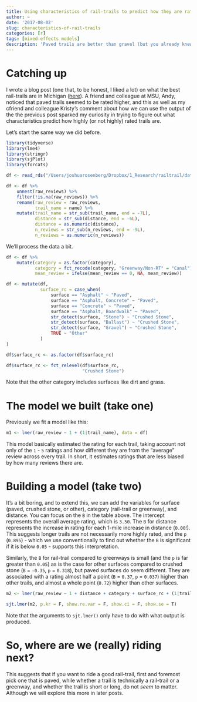 ```yaml
---
title: Using characteristics of rail-trails to predict how they are rated
author: ~
date: '2017-08-02'
slug: characteristics-of-rail-trails
categories: [r]
tags: [mixed-effects models]
description: 'Paved trails are better than gravel (but you already knew that)'
---
```


# Catching up

I wrote a blog post (one that, to be honest, I liked a lot) on what the best rail-trails are in Michigan ([here](https://jrosen48.github.io/2017/07/24/michigan-rail-trails-and-pathways-through-data/)). A friend and colleague at MSU, Andy, noticed that paved trails seemed to be rated higher, and this as well as my cfriend and colleague Kristy's comment about how we can use the output of the the previous post sparked my curiosity in trying to figure out what characteristics predict how highly (or not highly) rated trails are. 

Let's start the same way we did before. 

```r
library(tidyverse)
library(lme4)
library(stringr)
library(sjPlot)
library(forcats)

df <- read_rds("/Users/joshuarosenberg/Dropbox/1_Research/railtrail/data-raw/rds_files/mi.rds") # this is a file with the rail-trail data - you can get it from here: https://github.com/jrosen48/railtrail

df <- df %>% 
    unnest(raw_reviews) %>% 
    filter(!is.na(raw_reviews)) %>% 
    rename(raw_review = raw_reviews,
           trail_name = name) %>% 
    mutate(trail_name = str_sub(trail_name, end = -7L),
           distance = str_sub(distance, end = -6L),
           distance = as.numeric(distance),
           n_reviews = str_sub(n_reviews, end = -9L),
           n_reviews = as.numeric(n_reviews))
```

We'll process the data a bit.

```r
df <- df %>% 
    mutate(category = as.factor(category),
           category = fct_recode(category, "Greenway/Non-RT" = "Canal"),
           mean_review = ifelse(mean_review == 0, NA, mean_review))

df <- mutate(df,
             surface_rc = case_when(
                 surface == "Asphalt" ~ "Paved",
                 surface == "Asphalt, Concrete" ~ "Paved",
                 surface == "Concrete" ~ "Paved",
                 surface == "Asphalt, Boardwalk" ~ "Paved",
                 str_detect(surface, "Stone") ~ "Crushed Stone",
                 str_detect(surface, "Ballast") ~ "Crushed Stone",
                 str_detect(surface, "Gravel") ~ "Crushed Stone",
                 TRUE ~ "Other"
             )
)

df$surface_rc <- as.factor(df$surface_rc)

df$surface_rc <- fct_relevel(df$surface_rc,
                             "Crushed Stone")
```

Note that the other category includes surfaces like dirt and grass. 

# The model we built (take one)

Previously we fit a model like this:

```r
m1 <- lmer(raw_review ~ 1 + (1|trail_name), data = df)

```

This model basically estimated the rating for each trail, taking account not only of the `1` - `5` ratings and how different they are from the “average” review across every trail. In short, it estimates ratings that are less biased by how many reviews there are.

# Building a model (take two)

It's a bit boring, and to extend this, we can add the variables for surface (paved, crushed stone, or other), category (rail-trail or greenway), and distance. You can focus on the `B` in the table above. The intercept represents the overall average rating, which is `3.50`. The `B` for distance represents the increase in rating for each 1-mile increase in distance (`0.00`!). This suggests longer trails are not necessarily more highly rated, and the `p` (`0.895`) - which we use conventionally to find out whether the `B` is significant if it is below `0.05` - supports this interpretation. 

Similarly, the `B` for rail-trail compared to greenways is small (and the `p` is far greater than `0.05`) as is the case for  other surfaces compared to crushed stone (`B` = `-0.35`, `p` = `0.318`), but paved surfaces do seem different. They are associated with a rating almost half a point (`B` = `0.37`, `p` = `0.037`) higher than other trails, and almost a whole point (`0.72`) higher than other surfaces.

```r
m2 <- lmer(raw_review ~ 1 + distance + category + surface_rc + (1|trail_name), data = df)

sjt.lmer(m2, p.kr = F, show.re.var = F, show.ci = F, show.se = T)
```

Note that the arguments to `sjt.lmer()` only have to do with what output is produced. 

# So, where are we (really) riding next?

This suggests that if you want to ride a good rail-trail, first and foremost pick one that is paved, while whether a trail is technically a rail-trail or a greenway, and whether the trail is short or long, do not *seem* to matter. Although we will explore this more in later posts.

